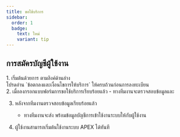 ```yaml
---
title: ขอใช้บริการ
sidebar:
  order: 1
  badge: 
    text: ใหม่
    variant: tip
---
```


## การสมัครบัญชีผู้ใช้งาน


<Steps>
1. เริ่มต้นด้วยการ <Badge text="ลงทะเบียนผู้ใช้งาน" size="medium" variant="tip" /> ตามลิงค์ด้านล่าง
</Steps>

<Aside>โปรดอ่าน `ข้อตกลงและเงื่อนไขการให้บริการ` ให้ครบถ้วนก่อนการลงทะเบียน</Aside>
<LinkCard
  title="แบบฟอร์มการขอใช้บริการ APEX"
  href="https://docs.google.com/forms/d/e/1FAIpQLSe3PVm6HeAcEiMBVSbFAbzVoOrtmxVdTfKW_AKFkFwt7EFMCw/viewform?usp=sf_link"
  description="กรุณากรอกแบบฟอร์มการขอใช้บริการเพื่อเริ่มต้นใช้งาน APEX" 
/>


<Steps>
2. เมื่อลงกรอกแบบฟอร์มการขอใช้บริการเรียบร้อยแล้ว 
      - ทางทีมงานจะตรวจสอบข้อมูลและ <Badge text="ติดต่อกลับภายใน 1-3 วันทำการ" size="medium" variant="caution" />

3. หลังจากทีมงานตรวจสอบข้อมูลเรียบร้อยแล้ว 
      - ทางทีมงานจะส่ง <Badge text="อีเมล์ยืนยันการใช้บริการ" size="medium" variant="success" /> พร้อมข้อมูลบัญชีการเข้าใช้งานระบบให้กับผู้ใช้งาน

4. ผู้ใช้งานสามารถเริ่มต้นใช้งานระบบ APEX ได้ทันที

</Steps>